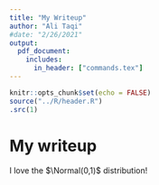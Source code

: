 ```yaml
---
title: "My Writeup"
author: "Ali Taqi"
#date: "2/26/2021"
output: 
  pdf_document:
    includes: 
      in_header: ["commands.tex"]
---
```


```r
knitr::opts_chunk$set(echo = FALSE)
source("../R/header.R")
.src(1)
```

# My writeup

I love the $\Normal(0,1)$ distribution!